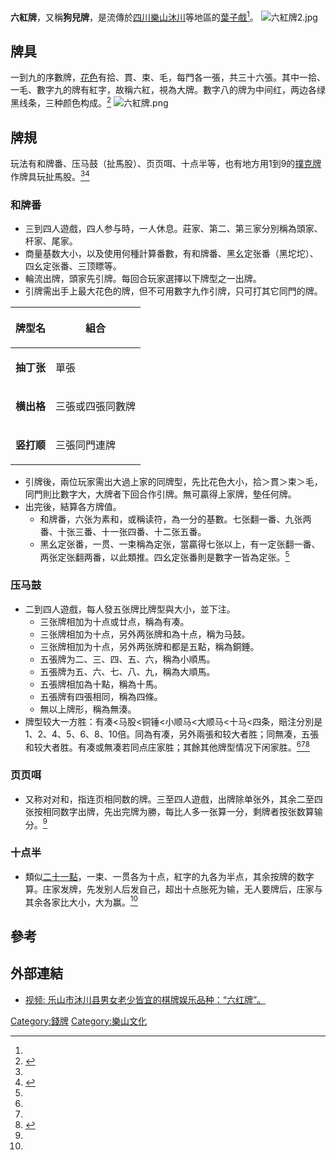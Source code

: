 '''六紅牌'''，又稱'''狗兒牌'''，是流傳於[[四川|四川]][[樂山|樂山]][[沐川县|沐川]]等地區的[[葉子戲|葉子戲]]<ref name="六红神牌"></ref>。
[[File:六紅牌2.jpg|thumb]]
==牌具==
一到九的序數牌，[[花色|花色]]有拾、貫、束、毛，每門各一張，共三十六張。其中一拾、一毛、數字九的牌有紅字，故稱六紅，視為大牌。數字八的牌为中间红，两边各绿黑线条，三种颜色构成。<ref name="六红神牌">{{Cite news|url=http://mc.leshan.cn/mccl/HTML/5278.html|title=六红神牌|language=zh-cn|publisher=沐川新闻网|author=李正银|date=2010-07-02|accessdate=2013-12-21|deadurl=yes|archiveurl=https://web.archive.org/web/20120501144806/http://mc.leshan.cn/mccl/HTML/5278.html|archivedate=2012-05-01}}</ref>
[[File:六紅牌.png|thumb]]

==牌規==

玩法有和牌番、压马鼓（扯馬股）、页页咡、十点半等，也有地方用1到9的[[撲克牌|撲克牌]]作牌具玩扯馬股。<ref name="六红神牌"></ref><ref name="关于扯马股的一些基本介绍">{{Cite news|url=http://www.qpgame.com/39_21850_News.html|title=关于扯马股的一些基本介绍|language=zh-cn|publisher=亲朋棋牌游戏|author=|date=2012-08-30|accessdate=2013-12-23|archive-date=2019-05-15|archive-url=https://web.archive.org/web/20190515080630/http://www.qpgame.com/39_21850_News.html|dead-url=no}}</ref>

===和牌番===
*三到四人遊戲，四人参与時，一人休息。莊家、第二、第三家分別稱為頭家、杆家、尾家。
*商量基数大小，以及使用何種計算番數，有和牌番、黑幺定张番（黑坨坨）、四幺定张番、三顶瞟等。
*輪流出牌，頭家先引牌。每回合玩家選擇以下牌型之一出牌。
*引牌需出手上最大花色的牌，但不可用數字九作引牌，只可打其它同門的牌。
{| class="wikitable"
|-
! 牌型名 !! 組合 
|-
| '''抽丁张''' || 單張 
|-
| '''横出格''' ||三張或四張同數牌
|-
| '''竖打顺''' || 三張同門連牌
|}
*引牌後，兩位玩家需出大過上家的同牌型，先比花色大小，拾＞貫＞束＞毛，同門則比數字大，大牌者下回合作引牌。無可贏得上家牌，墊任何牌。
*出完後，結算各方牌值。
**和牌番，六张为素和，或稱读符，為一分的基數。七张翻一番、九张两番、十张三番、十一张四番、十二张五番。
**黑幺定张番，一贯、一束稱為定张，當贏得七张以上，有一定张翻一番、两张定张翻两番，以此類推。四幺定张番則是數字一皆為定张。<ref name="六红神牌"></ref>

===压马鼓===
*二到四人遊戲，每人發五张牌比牌型與大小，並下注。
**三张牌相加为十点或廿点，稱為有凑。
**三张牌相加为十点，另外两张牌和為十点，稱为马鼓。
**三张牌相加为十点，另外两张牌和都是五點，稱為銅錘。
**五張牌为二、三、四、五、六，稱為小順馬。
**五張牌为五、六、七、八、九，稱為大順馬。
**五張牌相加為十點，稱為十馬。
**五張牌有四張相同，稱為四條。
**無以上牌形，稱為無湊。
*牌型较大一方胜：有凑<马股<铜锤<小顺马<大顺马<十马<四条，賠注分別是1、2、4、5、6、8、10倍。同為有凑，另外兩張和较大者胜；同無凑，五張和较大者胜。有凑或無凑若同点庄家胜；其餘其他牌型情况下闲家胜。<ref name="六红神牌"></ref><ref name="关于扯马股的一些基本介绍"></ref><ref name="如何进行马股的牌型大小的比较">{{Cite news|url=http://www.qpgame.com/magu/index.html|title=马股|language=zh-cn|publisher=亲朋棋牌游戏|author=|date=|accessdate=2013-12-23|archive-date=2019-03-23|archive-url=https://web.archive.org/web/20190323133034/http://www.qpgame.com/magu/index.html|dead-url=no}}</ref>

===页页咡===
*又称对对和，指连页相同数的牌。三至四人遊戲，出牌除单张外，其余二至四张按相同数字出牌，先出完牌为勝，每比人多一张算一分，剩牌者按张数算输分。<ref name="六红神牌"></ref>

===十点半===
*類似[[二十一點|二十一點]]，一束、一贯各为十点，紅字的九各为半点，其余按牌的数字算。庄家发牌，先发别人后发自己，超出十点胀死为输，无人要牌后，庄家与其余各家比大小，大为赢。<ref name="六红神牌"></ref>

==參考==
{{reflist}}
==外部連結==
*[http://v.youku.com/v_show/id_XNDg2MjcwNTAw.html 视频: 乐山市沐川县男女老少皆宜的棋牌娱乐品种：“六红牌”。] {{Wayback|url=http://v.youku.com/v_show/id_XNDg2MjcwNTAw.html |date=20131224085032 }}
[[Category:錢牌|Category:錢牌]]
[[Category:樂山文化|Category:樂山文化]]